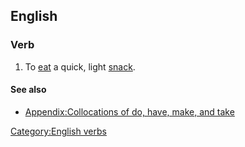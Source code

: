 ==English==

===Verb===
{{en-verb|inf=to [[take]] a [[bite]]|takes a bite|taking a bite|took a bite|taken a bite}}

# {{idiomatic}} To [[eat]] a quick, light [[snack]].

====See also====
* [[Appendix:Collocations of do, have, make, and take]]

[[Category:English verbs]]
